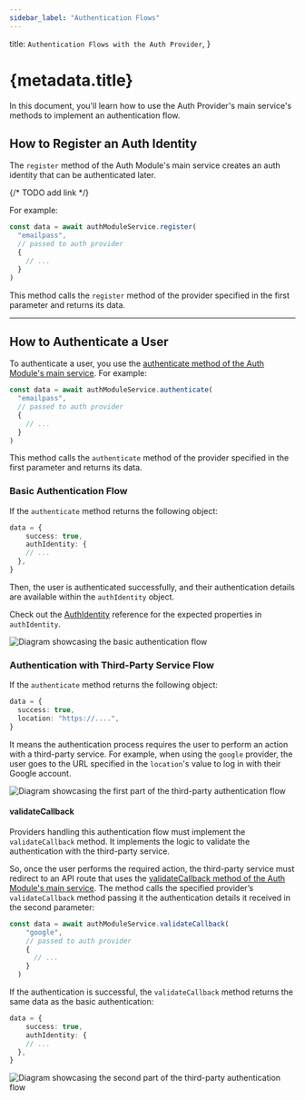 ```yaml
---
sidebar_label: "Authentication Flows"
---
```


  title: `Authentication Flows with the Auth Provider`,
}

# {metadata.title}

In this document, you'll learn how to use the Auth Provider's main service's methods to implement an authentication flow.

## How to Register an Auth Identity

The `register` method of the Auth Module's main service creates an auth identity that can be authenticated later.

{/* TODO add link */}

For example:

```ts
const data = await authModuleService.register(
  "emailpass",
  // passed to auth provider
  {
    // ...
  }
)
```

This method calls the `register` method of the provider specified in the first parameter and returns its data.

---

## How to Authenticate a User

To authenticate a user, you use the [authenticate method of the Auth Module's main service](/references/auth/authenticate). For example:

```ts
const data = await authModuleService.authenticate(
  "emailpass",
  // passed to auth provider
  {
    // ...
  }
)
```

This method calls the `authenticate` method of the provider specified in the first parameter and returns its data.

### Basic Authentication Flow

If the `authenticate` method returns the following object:

```ts
data = {
	success: true,
	authIdentity: {
    // ...
  },
}
```

Then, the user is authenticated successfully, and their authentication details are available within the `authIdentity` object.

<Note>

Check out the [AuthIdentity](/references/auth/models/AuthIdentity) reference for the expected properties in `authIdentity`.

</Note>

![Diagram showcasing the basic authentication flow](https://res.cloudinary.com/dza7lstvk/image/upload/v1711373749/Medusa%20Resources/basic-auth_lgpqsj.jpg)

### Authentication with Third-Party Service Flow

If the `authenticate` method returns the following object:

```ts
data = {
  success: true,
  location: "https://....",
}
```

It means the authentication process requires the user to perform an action with a third-party service. For example, when using the `google` provider, the user goes to the URL specified in the `location`'s value to log in with their Google account. 

![Diagram showcasing the first part of the third-party authentication flow](https://res.cloudinary.com/dza7lstvk/image/upload/v1711374847/Medusa%20Resources/third-party-auth-1_enyedy.jpg)

#### validateCallback

Providers handling this authentication flow must implement the `validateCallback` method. It implements the logic to validate the authentication with the third-party service.

So, once the user performs the required action, the third-party service must redirect to an API route that uses the [validateCallback method of the Auth Module's main service](/references/auth/validateCallback). The method calls the specified provider’s `validateCallback` method passing it the authentication details it received in the second parameter:

```ts
const data = await authModuleService.validateCallback(
    "google",
    // passed to auth provider
    {
      // ...
    }
  )
```

If the authentication is successful, the `validateCallback` method returns the same data as the basic authentication:

```ts
data = {
	success: true,
	authIdentity: {
    // ...
  },
}
```

![Diagram showcasing the second part of the third-party authentication flow](https://res.cloudinary.com/dza7lstvk/image/upload/v1711375123/Medusa%20Resources/third-party-auth-2_kmjxju.jpg)

